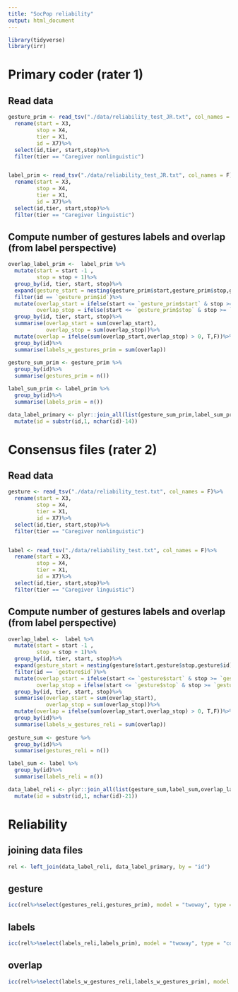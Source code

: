 ```yaml
---
title: "SocPop reliability"
output: html_document
---
```


```r

library(tidyverse)
library(irr)

```

#  Primary coder (rater 1)

## Read data

```r
gesture_prim <- read_tsv("./data/reliability_test_JR.txt", col_names = F)%>%
  rename(start = X3,
         stop = X4,
         tier = X1,
         id = X7)%>%
  select(id,tier, start,stop)%>%
  filter(tier == "Caregiver nonlinguistic")


label_prim <- read_tsv("./data/reliability_test_JR.txt", col_names = F)%>%
  rename(start = X3,
         stop = X4,
         tier = X1,
         id = X7)%>%
  select(id,tier, start,stop)%>%
  filter(tier == "Caregiver linguistic")

```

## Compute number of gestures labels and overlap (from label perspective)

```r
overlap_label_prim <-  label_prim %>%
  mutate(start = start -1 ,
         stop = stop + 1)%>%
  group_by(id, tier, start, stop)%>%
  expand(gesture_start = nesting(gesture_prim$start,gesture_prim$stop,gesture_prim$id))%>%
  filter(id == `gesture_prim$id`)%>%
  mutate(overlap_start = ifelse(start <= `gesture_prim$start` & stop >= `gesture_prim$start`, T,F),
         overlap_stop = ifelse(start <= `gesture_prim$stop` & stop >= `gesture_prim$stop`, T,F))%>%
  group_by(id, tier, start, stop)%>%
  summarise(overlap_start = sum(overlap_start),
            overlap_stop = sum(overlap_stop))%>%
  mutate(overlap = ifelse(sum(overlap_start,overlap_stop) > 0, T,F))%>%
  group_by(id)%>%
  summarise(labels_w_gestures_prim = sum(overlap))
         
gesture_sum_prim <- gesture_prim %>%
  group_by(id)%>%
  summarise(gestures_prim = n())

label_sum_prim <- label_prim %>%
  group_by(id)%>%
  summarise(labels_prim = n())

data_label_primary <- plyr::join_all(list(gesture_sum_prim,label_sum_prim,overlap_label_prim), by=c("id"), type='left')%>%
  mutate(id = substr(id,1, nchar(id)-14))
```

# Consensus files (rater 2)

## Read data

```r
gesture <- read_tsv("./data/reliability_test.txt", col_names = F)%>%
  rename(start = X3,
         stop = X4,
         tier = X1,
         id = X7)%>%
  select(id,tier, start,stop)%>%
  filter(tier == "Caregiver nonlinguistic")


label <- read_tsv("./data/reliability_test.txt", col_names = F)%>%
  rename(start = X3,
         stop = X4,
         tier = X1,
         id = X7)%>%
  select(id,tier, start,stop)%>%
  filter(tier == "Caregiver linguistic")

```

## Compute number of gestures labels and overlap (from label perspective)

```r
overlap_label <-  label %>%
  mutate(start = start -1 ,
         stop = stop + 1)%>%
  group_by(id, tier, start, stop)%>%
  expand(gesture_start = nesting(gesture$start,gesture$stop,gesture$id))%>%
  filter(id == `gesture$id`)%>%
  mutate(overlap_start = ifelse(start <= `gesture$start` & stop >= `gesture$start`, T,F),
         overlap_stop = ifelse(start <= `gesture$stop` & stop >= `gesture$stop`, T,F))%>%
  group_by(id, tier, start, stop)%>%
  summarise(overlap_start = sum(overlap_start),
            overlap_stop = sum(overlap_stop))%>%
  mutate(overlap = ifelse(sum(overlap_start,overlap_stop) > 0, T,F))%>%
  group_by(id)%>%
  summarise(labels_w_gestures_reli = sum(overlap))
         
gesture_sum <- gesture %>%
  group_by(id)%>%
  summarise(gestures_reli = n())

label_sum <- label %>%
  group_by(id)%>%
  summarise(labels_reli = n())

data_label_reli <- plyr::join_all(list(gesture_sum,label_sum,overlap_label), by=c("id"), type='left')%>%
  mutate(id = substr(id,1, nchar(id)-21))
```


# Reliability

## joining data files
```r
rel <- left_join(data_label_reli, data_label_primary, by = "id")
```

## gesture
```r
icc(rel%>%select(gestures_reli,gestures_prim), model = "twoway", type = "consistency")
```

## labels
```r

icc(rel%>%select(labels_reli,labels_prim), model = "twoway", type = "consistency")

```

## overlap
```r

icc(rel%>%select(labels_w_gestures_reli,labels_w_gestures_prim), model = "twoway", type = "consistency")

```
